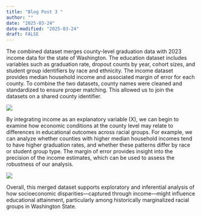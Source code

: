 ```yaml
---
title: "Blog Post 3 "
author: ""
date: "2025-03-24"
date-modified: "2025-03-24"
draft: FALSE
---
```



The combined dataset merges county-level graduation data with 2023 income data for the state of Washington. The education dataset includes variables such as graduation rate, dropout counts by year, cohort sizes, and student group identifiers by race and ethnicity. The income dataset provides median household income and associated margin of error for each county. To combine the two datasets, county names were cleaned and standardized to ensure proper matching. This allowed us to join the datasets on a shared county identifier.

![](plots/grad_trend_all_students.png)

By integrating income as an explanatory variable (X), we can begin to examine how economic conditions at the county level may relate to differences in educational outcomes across racial groups. For example, we can analyze whether counties with higher median household incomes tend to have higher graduation rates, and whether these patterns differ by race or student group type. The margin of error provides insight into the precision of the income estimates, which can be used to assess the robustness of our analysis.

![](plots/grad_by_group_type.png)

Overall, this merged dataset supports exploratory and inferential analysis of how socioeconomic disparities—captured through income—might influence educational attainment, particularly among historically marginalized racial groups in Washington State.
